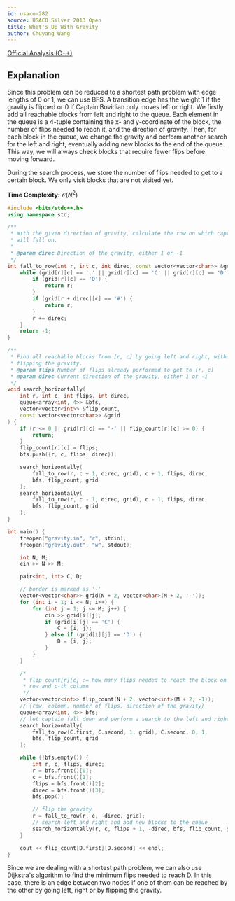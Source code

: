 ```yaml
---
id: usaco-282
source: USACO Silver 2013 Open
title: What's Up With Gravity
author: Chuyang Wang
---
```


[Official Analysis (C++)](http://www.usaco.org/current/data/sol_gravity.html)


## Explanation

Since this problem can be reduced to a shortest path problem with edge lengths
of 0 or 1, we can use BFS. A transition edge has the weight 1 if the gravity is
flipped or 0 if Captain Bovidian only moves left or right. We firstly add all
reachable blocks from left and right to the queue. Each element in the queue is
a 4-tuple containing the x- and y-coordinate of the block, the number of flips
needed to reach it, and the direction of gravity. Then, for each block in the
queue, we change the gravity and perform another search for the left and right,
eventually adding new blocks to the end of the queue. This way, we will always
check blocks that require fewer flips before moving forward.

During the search process, we store the number of flips needed to get to a
certain block. We only visit blocks that are not visited yet.

**Time Complexity:** $\mathcal{O}(N^2)$

<LanguageSection>
<CPPSection>

```cpp
#include <bits/stdc++.h>
using namespace std;

/**
 * With the given direction of gravity, calculate the row on which captain
 * will fall on.
 *
 * @param direc Direction of the gravity, either 1 or -1
 */
int fall_to_row(int r, int c, int direc, const vector<vector<char>> &grid) {
	while (grid[r][c] == '.' || grid[r][c] == 'C' || grid[r][c] == 'D') {
		if (grid[r][c] == 'D') {
			return r;
		}
		if (grid[r + direc][c] == '#') {
			return r;
		}
		r += direc;
	}
	return -1;
}

/**
 * Find all reachable blocks from [r, c] by going left and right, without
 * flipping the gravity.
 * @param flips Number of flips already performed to get to [r, c]
 * @param direc Current direction of the gravity, either 1 or -1
 */
void search_horizontally(
	int r, int c, int flips, int direc,
	queue<array<int, 4>> &bfs,
	vector<vector<int>> &flip_count,
	const vector<vector<char>> &grid
) {
	if (r <= 0 || grid[r][c] == '-' || flip_count[r][c] >= 0) {
		return;
	}
	flip_count[r][c] = flips;
	bfs.push({r, c, flips, direc});

	search_horizontally(
		fall_to_row(r, c + 1, direc, grid), c + 1, flips, direc,
		bfs, flip_count, grid
	);
	search_horizontally(
		fall_to_row(r, c - 1, direc, grid), c - 1, flips, direc,
		bfs, flip_count, grid
	);
}

int main() {
	freopen("gravity.in", "r", stdin);
	freopen("gravity.out", "w", stdout);

	int N, M;
	cin >> N >> M;

	pair<int, int> C, D;

	// border is marked as '-'
	vector<vector<char>> grid(N + 2, vector<char>(M + 2, '-'));
	for (int i = 1; i <= N; i++) {
		for (int j = 1; j <= M; j++) {
			cin >> grid[i][j];
			if (grid[i][j] == 'C') {
				C = {i, j};
			} else if (grid[i][j] == 'D') {
				D = {i, j};
			}
		}
	}

	/*
	 * flip_count[r][c] := how many flips needed to reach the block on the r-th
	 * row and c-th column
	 */
	vector<vector<int>> flip_count(N + 2, vector<int>(M + 2, -1));
	// {row, column, number of flips, direction of the gravity}
	queue<array<int, 4>> bfs;
	// let captain fall down and perform a search to the left and right
	search_horizontally(
		fall_to_row(C.first, C.second, 1, grid), C.second, 0, 1,
		bfs, flip_count, grid
	);

	while (!bfs.empty()) {
		int r, c, flips, direc;
		r = bfs.front()[0];
		c = bfs.front()[1];
		flips = bfs.front()[2];
		direc = bfs.front()[3];
		bfs.pop();

		// flip the gravity
		r = fall_to_row(r, c, -direc, grid);
		// search left and right and add new blocks to the queue
		search_horizontally(r, c, flips + 1, -direc, bfs, flip_count, grid);
	}

	cout << flip_count[D.first][D.second] << endl;
}
```

</CPPSection>
</LanguageSection>


<Info title="Alternative Solution">

Since we are dealing with a shortest path problem, we can also use Dijkstra's
algorithm to find the minimum flips needed to reach D. In this case,
there is an edge between two nodes if one of them can be reached by the other by
going left, right or by flipping the gravity.  

</Info>
